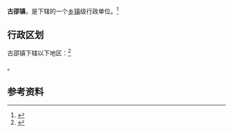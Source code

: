 {{中国乡级行政区|37/04/04/100/000}}

'''古邵镇'''，是{{PRC admin/fullname|37/04/04/100/000|3}}下辖的一个[[乡镇|乡镇]]级行政单位。<ref>{{PRC admin/ref sgc|{{PRC admin/parent|37/04/04/100/000}}}}</ref>

== 行政区划 ==

古邵镇下辖以下地区：<ref>{{PRC admin/ref sgc|37/04/04/100/000}}</ref>

{{PRC admin/children|37/04/04/100/000}}。

== 参考资料 ==

{{reflist}}

{{行政区划小作品}}
{{PRC admin/navcat|37/04/04/100/000}}